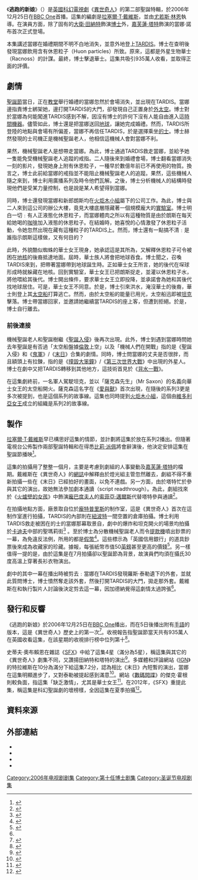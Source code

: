 {{Infobox Doctor Who episode
|number = 178
|serial_name= 逃跑的新娘<br/>The Runaway Bride
|show=DW
|image=
|caption= 
|type=episode
|doctor=[[大衛·田納特|大衛·田納特]]（第10任博士）
|companion=[[嘉芙蓮·塔特|嘉芙蓮·塔特]]（當娜·諾布）
|guests=
*莎拉·帕里 - 華士女王
*唐·吉萊 - 朗斯
*保羅·凱西 - 機械聖誕老人
|writer=拉塞爾·T·戴維斯
|director=尤若斯·林恩
|script_editor=西門·溫斯頓
|producer=菲爾·歌連臣
|executive_producer=[[拉塞爾·T·戴維斯|拉塞爾·T·戴維斯]]<br />祖利亞·加德納
|composer=馬瑞·高德
|production_code=3.X
|length=45分鐘
|date=2006年12月25日
|preceding=[[末日_(異世奇人)|末日]]
|following=[[史密斯與瓊斯_(神秘博士)|史密斯與瓊斯]]
|series=[[異世奇人_(系列3)|系列3]]
}}

《'''逃跑的新娘'''》（{{lang|en|The Runaway Bride}}）是[[英國|英國]][[科幻|科幻]][[電視劇|電視劇]]《[[異世奇人|異世奇人]]》的第二部聖誕特輯，於2006年12月25日在[[BBC_One|BBC One]]首播。這集的編劇是[[拉塞爾·T·戴維斯|拉塞爾·T·戴維斯]]，並由[[尤若斯·林恩|尤若斯·林恩]]執導。在演員方面，除了固有的[[大衛·田納特|大衛·田納特]]飾演[[博士_(異世奇人)|博士]]外，[[嘉芙蓮·塔特|嘉芙蓮·塔特]]飾演的當娜·諾布首次正式登場。

本集講述當娜在婚禮期間不明不白地消失，並意外地登上[[TARDIS|TARDIS]]。博士在查明後發現當娜飲用含有休恩粒子（Huon particles）所致。原來，這都是外星生物華士（Racnoss）的計謀。最終，博士擊退華士。這集共吸引935萬人收看，並取得正面的評價。

==劇情==
[[聖誕節|聖誕節]]當日，正在[[教堂|教堂]]舉行婚禮的當娜忽然於會場消失，並出現在TARDIS。當娜邊指責博士綁架她，邊打開TARDIS的大門，卻發現自己正置身於[[外太空|外太空]]。博士對於當娜為何能闖進TARDIS感到不解，因沒有博士的許何下沒有人能自由進入這[[時間機器|時間機器]]。儘管如此，博士還是把當娜送回[[地球|地球]]，讓她完成婚禮。然而，TARDIS所登陸的地點與會場有所偏差，當娜不再信任TARDIS，於是選擇乘坐[[的士|的士]]。博士赫然發現的士司機正是機械聖誕老人，他相信這機械人會對當娜不利。

果然，機械聖誕老人是想帶走當娜。為此，博士通過TARDIS救走當娜，並給予她一隻能免受機械聖誕老人追蹤的戒指。二人隨後來到婚禮會場，博士翻看當娜消失一刻的影片，發現她身上附有休恩粒子，一種早於數億年前已不再使用的物質。換言之，博士此前給當娜的戒指並不能阻止機械聖誕老人的追蹤。果然，這些機械人隨之來到，博士利用廣播系列及時令他們瓦解。之後，博士分析機械人的結構時發現他們是受某力量控制，也是說是某人希望得到當娜。

同時，博士還發現當娜和新郎朗斯均在[[火炬木小組|火炬木小組]]屬下的公司工作。為此，博士與二人來到這公司的辦公大樓，竟見大樓底層隱藏著一個規模龐大的[[實驗室|實驗室]]。博士明白一切﹕有人正液態化休恩粒子，而當娜體肉之所以有這種物質是由於朗斯在每天給她喝的[[咖啡|咖啡]]加入液態的休恩粒子。在結婚時，她喜悅的心情激發了休恩粒子活動，令她忽然出現在藏有這種粒子的TARDIS上。然而，博士還有一點搞不清﹕是誰指示朗斯這樣做，又有何目的？

此時，外貌酷似蜘蛛的華士女王現身，她承認這是其所為，又解釋休恩粒子可令被困在[[地核|地核]]的後裔抵達地面。屆時，華士族人將會把地球吞食。博士聞之，召喚TARDIS來到，把帶著當娜帶到地球誕生時。正如華士女王所言，她的後代在堔球形成時就躲藏在地核。回到實驗室，華士女王已把朗斯捉走，並灌以休恩粒子水，將他喂給其後代。博士開出條件，要求華士女王立即投降，並承諾會為她和其後代找地球居住。可是，華士女王不同意。於是，博士引來洪水，淹沒華士的後裔，華士則登上其[[太空船|太空船]]打算逃亡。然而，由於太空船的能量已用光，太空船迅即被[[坦克|坦克]]擊落。博士帶當娜回家，並邀請她繼續當TARDIS的座上客，但遭到拒絕。於是，博士自行離去。

===前後連接===
機械聖誕老人和聖誕樹繼《[[聖誕入侵|聖誕入侵]]》後再次出現。此外，博士到遇到當娜時問她去年聖誕是有否過「太空船盤據[[倫敦|倫敦]]上空」以及「機械人們在開戰」指的是《聖誕入侵》和《[[鬼軍|鬼軍]]》/《[[末日_(異世奇人)|末日]]》合集的劇情。同時，博士問當娜的丈夫是否很胖，而且額頭上有拉鍊，指的是《[[撞毀大笨鐘|撞毀大笨鐘]]》/《[[第三次世界大戰_(異世奇人)|第三次世界大戰]]》中出現的外星人。博士在劇中又把TARDIS轉移到其他地方，這技術首見於《[[背水一戰_(異世奇人)|背水一戰]]》。

在這集劇終前，一名軍人駕駛坦克，並以「薩克森先生」（Mr Saxon）的名義向華士女王的太空船開火。薩克森這名字在《[[愛與獸|愛與獸]]》首次出現，在隨後的系列3更是多次被提到，也是這個系列的故事線。這集也同時提到[[火炬木小組|火炬木小組]]，這個由[[維多利亞女王|維多利亞女王]]成立的組織是系列2的故事線。

==製作==
[[拉塞爾·T·戴維斯|拉塞爾·T·戴維斯]]早已構思好這集的情節，並計劃將這集於放在系列2播出。但隨著電視台公佈製作兩部聖誕特輯和在得悉[[比莉·派佩|比莉·派佩]]將會辭演後，他決定安排這集在聖誕節播映<ref>{{cite web|url=http://www.bbc.co.uk/doctorwho/news/cult/news/drwho/2006/08/07/35509.shtml|archiveurl=https://web.archive.org/web/20060813231831/http://www.bbc.co.uk/doctorwho/news/cult/news/drwho/2006/08/07/35509.shtml|archivedate=2006-08-13|title=Wedding Plans: Russell reveals Runaway Bride origins in DWM special|publisher=BBC|date=2006-08-07|accessdate=2011-12-04|deadurl=yes}}</ref>。

這集的拍攝用了整整一個月，主要是考慮到劇組的人事變動及[[嘉芙蓮·塔特|嘉芙蓮·塔特]]的檔期。戴維斯在《異世奇人》的[[網誌|網誌]]中解釋由於燈光組主管忽然離去，劇組不得不重新拍攝一些在《末日》已經拍好的畫面，以免不連戲。另一方面，由於塔特忙於參與其它的演出，故她無法參加劇本通讀（script readthrough）。為此，劇組找來於《[[火爐壁的女孩|火爐壁的女孩]]》中飾演[[龐巴度夫人|龐巴度夫人]]的[[索菲亞·邁爾斯|索菲亞·邁爾斯]]代替塔特參與通讀<ref name="commentary">{{cite web|url=http://downloads.bbc.co.uk/doctorwho/xx-commentary.mp3|title=The Runaway Bride commentary|author=David Tennant|author2=Julie Gardner |accessdate=2007-01-02|format=MP3}}</ref>。

在拍攝地點方面，廠景取自位於[[龐特普里斯|龐特普里斯]]的制作室，這是《異世奇人》首次在這制作室進行拍攝，TARDIS的內部則在[[紐波特|紐波特]]一間空置的倉庫拍攝。博士利用TARDIS救走被困在的士的當娜那幕取景自{{link-en|A4232公路|A4232 road}}，劇中的爆炸和坦克開火的場景均拍攝於[[卡迪夫|卡迪夫]]中部的聖瑪莉街<ref name="Grangetown Link">{{cite web |url=http://www.bbc.co.uk/wales/southeast/sites/doctorwho/pages/runawaybride.shtml?7 |publisher= BBC |title=Doctor Who The Runaway Bride|accessdate=2008-03-07}}</ref> 。至於博士為分散機械聖誕老人而令[[提款機|提款機]]噴出鈔票的一幕，為免違反法例，所用的都是[[假幣|假幣]]<ref name="icWales">{{cite news  |first = Paul  |last = Carey|work=Western Mail  |date=2006-07-26  |url = http://icwales.icnetwork.co.uk/0100news/0200wales/tm_objectid=17448392&method=full&siteid=50082&headline=fake-notes-are-doctor-who-s-cash-conversion-name_page.html  |title=Fake notes are Doctor Who's cash conversion  |accessdate=2006-07-27 }}</ref>。這些標示為「英國信用銀行」的道具鈔票後來成為收藏家的珍藏。據報，每張紙幣市值50[[英鎊|英鎊]]甚至更高的價錢<ref name="TheSun">{{cite news  |work=The Sun  |date=2006-12-26  |url=http://www.thesun.co.uk/article/0,,2001320029-2006590612,00.html  |title=Doctor's fans cash in on notes  |accessdate=2006-12-29  |deadurl=yes  |archiveurl=https://web.archive.org/web/20070123122303/http://www.thesun.co.uk/article/0%2C%2C2001320029-2006590612%2C00.html  |archivedate=2007-01-23  }}</ref>。另一樣值得一提的是，由於這集是在7月拍攝卻以聖誕節為背景，故演員們均須在攝氏30度高溫上穿著長衫衣物演出。

劇中的其中一幕在播出時被剪去﹕當娜在TARDIS發現羅斯·泰勒遺下的外套，並就此質問博士，博士憤然奪走該外套，然後打開TARDIS的大門，拋走那外套。戴維斯在和執行製片人{{link-en|祖利亞·加德納|Julie Gardner}}討論後決定剪去這一幕，因加德納覺得這劇情太過誇張<ref name="commentary"/>。

==發行和反響==
《逃跑的新娘》於2006年12月25日在[[BBC_One|BBC One]]播出，而在5日後播出附有[[英國手語|手語]]的版本，這是《異世奇人》歷史上的第一次<ref>{{cite press release | title =Programme Information - BBC One Transmission Details - Weeks 52/1 | publisher =BBC Press Office | date =2006-12-07 | archiveurl =https://web.archive.org/web/20061217125326/http://www.bbc.co.uk/pressoffice/proginfo/tv/wk52/trans_bbc1.shtml#dec30 | archivedate =2006-12-17 | url =http://www.bbc.co.uk/pressoffice/proginfo/tv/wk52/trans_bbc1.shtml#dec29 | accessdate =2006-12-07 | deadurl =yes }}</ref>。收視報告指聖誕節當天共有935萬人在英國收看這集，在該星期的收視排行榜中位列第十<ref>{{cite news | title = Runaway Bride — Official Ratings | work = Outpost Gallifrey | date = 2007-01-11 | archiveurl = https://web.archive.org/web/20070930220652/http://www.gallifreyone.com/cgi-bin/viewnews.cgi?id=EEylVkEEypzaofkdeq&tmpl=newsrss | archivedate = 2007-09-30 | url = http://www.gallifreyone.com/cgi-bin/viewnews.cgi?id=EEylVkEEypzaofkdeq&tmpl=newsrss | accessdate = 2007-01-12 | deadurl = yes }}</ref>。

史蒂夫·奧布賴恩在雜誌《[[SFX_(雜誌)|SFX]]》中給了這集4星（滿分為5星），稱這集與其它的《異世奇人》劇集不同，又讚揚田納特和塔特的演出<ref>{{cite web|first=Steve|last=O'Brien|url=http://www.sfx.co.uk/2006/12/20/doctor_who_the_runaway_bride/|title=Doctor Who, "The Runaway Bride"|work=SFX|date=2006-12-20|accessdate=2013-04-23|archive-date=2015-11-19|archive-url=https://web.archive.org/web/20151119184348/http://www.gamesradar.com/doctor_who_the_runaway_bride-review/|dead-url=yes}}</ref>。多媒體和評論網站《[[IGN|IGN]]》的特拉維斯在10分為滿分下給這集7.2分，認為相比《末日》內短暫的演出，當娜在這集明顯進步了，又對泰勒被提起感到滿意<ref>{{cite web|first=Travis|last=Fickett|url=http://www.ign.com/articles/2007/07/09/doctor-who-the-runaway-bride-review|title=Doctor Who "The Runaway Bride" Review|publisher=IGN|date=9-7-2007|accessdate=2013-04-23}}</ref>。網站《[[數碼間諜|數碼間諜]]》的傑克·霍根則較負面，指這集「缺乏激情」，尤其是華士女王<ref>{{cite web|first=Dek|last=Hogan|url=http://www.digitalspy.com/british-tv/dekstvdiary/a41219/more-turkeys-than-crackers.html|title=More turkeys than crackers|publisher=Digital Spy|date=2006-12-31|accessdate=2013-04-23}}</ref>。在2012年，《SFX》重提此集，稱這集是科幻聖誕劇的壞榜樣，全因這集在夏季拍攝<ref>{{cite web|url=http://www.sfx.co.uk/2012/11/13/10-episodes-that-every-sci-fi-show-must-have/|title=10 Episodes That Every Sci-Fi Show Must Have|work=SFX|date=2012-11-13|accessdate=2013-04-23}}</ref>。

==資料來源==
{{Reflist|2}}


==外部連結==
*{{BBCDWnew | year=2006 |id = runawaybride | title = The Runaway Bride }}
*{{Doctor Who RG| id=who_tv22 | title=The Runaway Bride|quotes=y}}
*{{Brief| id=2006n | title=The Runaway Bride|quotes=y}}
*{{imdb episode|0827573|The Runaway Bride}}

{{Portal bar|神秘博士|电视剧|英国}}


{{Doctor Who episodes|N3}}

[[Category:2006年电视剧剧集|Category:2006年电视剧剧集]]
[[Category:第十任博士剧集|Category:第十任博士剧集]]
[[Category:圣诞节电视剧集|Category:圣诞节电视剧集]]